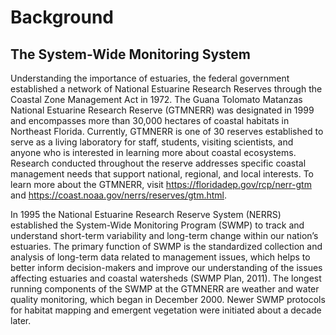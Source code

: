 # Background {.unnumbered}

## The System-Wide Monitoring System

Understanding the importance of estuaries, the federal government established a network of National Estuarine Research Reserves through the Coastal Zone Management Act in 1972. The Guana Tolomato Matanzas National Estuarine Research Reserve (GTMNERR) was designated in 1999 and encompasses more than 30,000 hectares of coastal habitats in Northeast Florida. Currently, GTMNERR is one of 30 reserves established to serve as a living laboratory for staff, students, visiting scientists, and anyone who is interested in learning more about coastal ecosystems. Research conducted throughout the reserve addresses specific coastal management needs that support national, regional, and local interests. To learn more about the GTMNERR, visit <https://floridadep.gov/rcp/nerr-gtm> and <https://coast.noaa.gov/nerrs/reserves/gtm.html>.

In 1995 the National Estuarine Research Reserve System (NERRS) established the System-Wide Monitoring Program (SWMP) to track and understand short-term variability and long-term change within our nation's estuaries. The primary function of SWMP is the standardized collection and analysis of long-term data related to management issues, which helps to better inform decision-makers and improve our understanding of the issues affecting estuaries and coastal watersheds (SWMP Plan, 2011). The longest running components of the SWMP at the GTMNERR are weather and water quality monitoring, which began in December 2000. Newer SWMP protocols for habitat mapping and emergent vegetation were initiated about a decade later.

